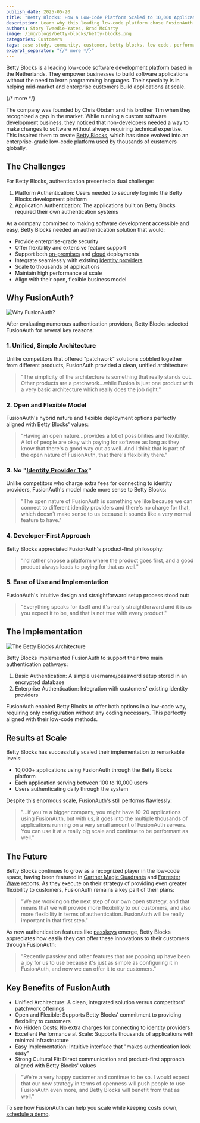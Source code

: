 ```yaml
---
publish_date: 2025-05-20
title: "Betty Blocks: How a Low-Code Platform Scaled to 10,000 Applications with FusionAuth"
description: Learn why this leading low-code platform chose FusionAuth for its unified architecture, flexible deployment options, and enterprise-grade security—all while maintaining performance at massive scale.
authors: Story Tweedie-Yates, Brad McCarty
image: /img/blogs/betty-blocks/betty-blocks.png
categories: Customers
tags: case study, community, customer, betty blocks, low code, performant, scaling
excerpt_separator: "{/* more */}"
---
```


Betty Blocks is a leading low-code software development platform based in the Netherlands. They empower businesses to build software applications without the need to learn programming languages. Their specialty is in helping mid-market and enterprise customers build applications at scale.

{/* more */}

The company was founded by Chris Obdam and his brother Tim when they recognized a gap in the market. While running a custom software development business, they noticed that non-developers needed a way to make changes to software without always requiring technical expertise. This inspired them to create [Betty Blocks](https://www.bettyblocks.com/), which has since evolved into an enterprise-grade low-code platform used by thousands of customers globally.

## The Challenges
For Betty Blocks, authentication presented a dual challenge:

1. Platform Authentication: Users needed to securely log into the Betty Blocks development platform
2. Application Authentication: The applications built on Betty Blocks required their own authentication systems

As a company committed to making software development accessible and easy, Betty Blocks needed an authentication solution that would:

- Provide enterprise-grade security
- Offer flexibility and extensive feature support
- Support both [on-premises](/docs/get-started/download-and-install/) and [cloud](/docs/get-started/run-in-the-cloud/) deployments
- Integrate seamlessly with existing [identity providers](/docs/lifecycle/authenticate-users/identity-providers/)
- Scale to thousands of applications
- Maintain high performance at scale
- Align with their open, flexible business model

## Why FusionAuth?

![Why FusionAuth?](/img/blogs/betty-blocks/betty-blocks-why-fusionauth.png)

After evaluating numerous authentication providers, Betty Blocks selected FusionAuth for several key reasons:

### 1. Unified, Simple Architecture

Unlike competitors that offered "patchwork" solutions cobbled together from different products, FusionAuth provided a clean, unified architecture:

> "The simplicity of the architecture is something that really stands out. Other products are a patchwork…while Fusion is just one product with a very basic architecture which really does the job right."

### 2. Open and Flexible Model

FusionAuth's hybrid nature and flexible deployment options perfectly aligned with Betty Blocks' values:

> "Having an open nature…provides a lot of possibilities and flexibility. A lot of people are okay with paying for software as long as they know that there's a good way out as well. And I think that is part of the open nature of FusionAuth, that there's flexibility there."

### 3. No "[Identity Provider Tax](/blog/idp-tax)"

Unlike competitors who charge extra fees for connecting to identity providers, FusionAuth's model made more sense to Betty Blocks:

> "The open nature of FusionAuth is something we like because we can connect to different identity providers and there's no charge for that, which doesn't make sense to us because it sounds like a very normal feature to have."

### 4. Developer-First Approach

Betty Blocks appreciated FusionAuth's product-first philosophy:

> "I'd rather choose a platform where the product goes first, and a good product always leads to paying for that as well."

### 5. Ease of Use and Implementation

FusionAuth's intuitive design and straightforward setup process stood out:

> "Everything speaks for itself and it's really straightforward and it is as you expect it to be, and that is not true with every product."

## The Implementation

![The Betty Blocks Architecture](/img/blogs/betty-blocks/betty-blocks-architecture.png)

Betty Blocks implemented FusionAuth to support their two main authentication pathways:

1. Basic Authentication: A simple username/password setup stored in an encrypted database
2. Enterprise Authentication: Integration with customers' existing identity providers

FusionAuth enabled Betty Blocks to offer both options in a low-code way, requiring only configuration without any coding necessary. This perfectly aligned with their low-code methods.

## Results at Scale

Betty Blocks has successfully scaled their implementation to remarkable levels:

- 10,000+ applications using FusionAuth through the Betty Blocks platform
- Each application serving between 100 to 10,000 users
- Users authenticating daily through the system

Despite this enormous scale, FusionAuth's still performs flawlessly:

> "...if you're a bigger company, you might have 10-20 applications using FusionAuth, but with us, it goes into the multiple thousands of applications running on a very small amount of FusionAuth servers. You can use it at a really big scale and continue to be performant as well."

## The Future

Betty Blocks continues to grow as a recognized player in the low-code space, having been featured in [Gartner Magic Quadrants](https://blog.bettyblocks.com/betty-blocks-named-a-visionary-in-2020-gartner-magic-quadrant-for-enterprise-low-code-application-platforms) and [Forrester Wave](https://www.bettyblocks.com/forrester-wave-low-code-2021) reports. As they execute on their strategy of providing even greater flexibility to customers, FusionAuth remains a key part of their plans:

> "We are working on the next step of our own open strategy, and that means that we will provide more flexibility to our customers, and also more flexibility in terms of authentication. FusionAuth will be really important in that first step."

As new authentication features like [passkeys](/tech-papers/why-passkeys-improve-user-security-how-to-implement-them) emerge, Betty Blocks appreciates how easily they can offer these innovations to their customers through FusionAuth:

> "Recently passkey and other features that are popping up have been a joy for us to use because it's just as simple as configuring it in FusionAuth, and now we can offer it to our customers."

## Key Benefits of FusionAuth

- Unified Architecture: A clean, integrated solution versus competitors' patchwork offerings
- Open and Flexible: Supports Betty Blocks' commitment to providing flexibility to customers
- No Hidden Costs: No extra charges for connecting to identity providers
- Excellent Performance at Scale: Supports thousands of applications with minimal infrastructure
- Easy Implementation: Intuitive interface that "makes authentication look easy"
- Strong Cultural Fit: Direct communication and product-first approach aligned with Betty Blocks' values

> "We're a very happy customer and continue to be so. I would expect that our new strategy in terms of openness will push people to use FusionAuth even more, and Betty Blocks will benefit from that as well."

To see how FusionAuth can help you scale while keeping costs down, [schedule a demo](/contact).
